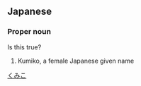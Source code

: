 {{rfv}}
==Japanese==
{{ja-kanjitab|空|実|子}}

===Proper noun===
{{ja-pos|proper|くみこ}} Is this true?
# Kumiko, a female Japanese given name

[[Category:Japanese female given names|くみこ]]